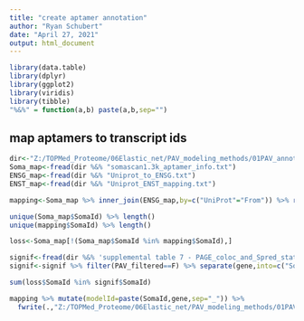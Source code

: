 ---
title: "create aptamer annotation"
author: "Ryan Schubert"
date: "April 27, 2021"
output: html_document
---

```{r setup, include=FALSE}
library(data.table)
library(dplyr)
library(ggplot2)
library(viridis)
library(tibble)
"%&%" = function(a,b) paste(a,b,sep="")
```

## map aptamers to transcript ids

```{r cars}
dir<-"Z:/TOPMed_Proteome/06Elastic_net/PAV_modeling_methods/01PAV_annotation/"
Soma_map<-fread(dir %&% "somascan1.3k_aptamer_info.txt")
ENSG_map<-fread(dir %&% "Uniprot_to_ENSG.txt")
ENST_map<-fread(dir %&% "Uniprot_ENST_mapping.txt")

mapping<-Soma_map %>% inner_join(ENSG_map,by=c("UniProt"="From")) %>% rename(gene="To") %>% inner_join(ENST_map,by=c("UniProt"="From")) %>% rename(transcript="To")

```


```{r}
unique(Soma_map$SomaId) %>% length()
unique(mapping$SomaId) %>% length()

loss<-Soma_map[!(Soma_map$SomaId %in% mapping$SomaId),]

signif<-fread(dir %&% 'supplemental table 7 - PAGE_coloc_and_Spred_statistics_summary.csv')
signif<-signif %>% filter(PAV_filtered==F) %>% separate(gene,into=c("SomaId","gene"))

sum(loss$SomaId %in% signif$SomaId)

mapping %>% mutate(modelId=paste(SomaId,gene,sep="_")) %>%
  fwrite(.,"Z:/TOPMed_Proteome/06Elastic_net/PAV_modeling_methods/01PAV_annotation/Soma_to_Transcript_mapping.tsv",sep='\t')
```


